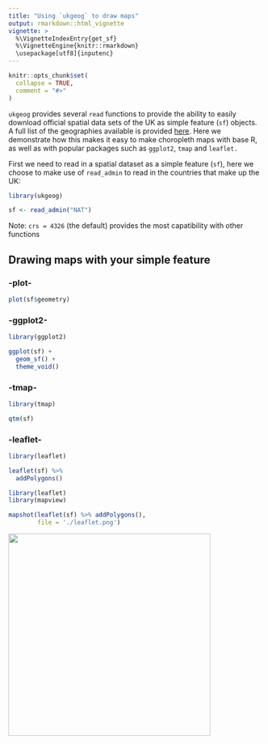 ```yaml
---
title: "Using `ukgeog` to draw maps"
output: rmarkdown::html_vignette
vignette: >
  %\VignetteIndexEntry{get_sf}
  %\VignetteEngine{knitr::rmarkdown}
  \usepackage[utf8]{inputenc}
---
```


```r
knitr::opts_chunk$set(
  collapse = TRUE,
  comment = "#>"
)
```

`ukgeog` provides several `read` functions to provide the ability to easily download official spatial data sets of the UK as simple feature (`sf`) objects. A full list of the geographies available is provided [here](https://l-hodge.github.io/uk-geog/). Here we demonstrate how this makes it easy to make choropleth maps with base R, as well as with popular packages such as `ggplot2`, `tmap` and `leaflet.`

First we need to read in a spatial dataset as a simple feature (`sf`), here we choose to make use of `read_admin` to read in the countries that make up the UK:
```r
library(ukgeog)

sf <- read_admin("NAT")
```

Note: ` crs = 4326 ` (the default) provides the most capatibility with other functions

## Drawing maps with your simple feature

### -plot-

```r
plot(sf$geometry)
```

### -ggplot2-

```r
library(ggplot2)

ggplot(sf) + 
  geom_sf() +
  theme_void()
```

### -tmap-

```r
library(tmap)

qtm(sf)
```

### -leaflet-

```r
library(leaflet)

leaflet(sf) %>% 
  addPolygons()
```

```r
library(leaflet)
library(mapview)

mapshot(leaflet(sf) %>% addPolygons(), 
        file = './leaflet.png')

```

![](leaflet.png){width=400px}


